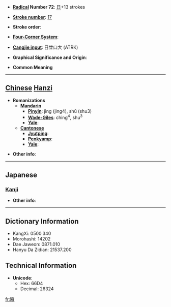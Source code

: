 * '''[[Wiktionary:Chinese radical index| Radical]] Number 72''': [[Wiktionary:Chinese radical index 日|日]]+13 strokes

* '''[[Wiktionary:Chinese total strokes index|Stroke number]]''': [[Wiktionary:Chinese total strokes index 17|17]]

* '''Stroke order''': 

* '''[[Wiktionary:Chinese four corner index|Four-Corner System]]''': 

* '''[[Wiktionary:Chinese Cangjie index|Cangjie input]]''': 日廿口大 (ATRK)

* '''Graphical Significance and Origin''': 

* '''Common Meaning'''

----

== [[Chinese]] [[Hanzi]] ==

* '''Romanizations'''
** '''[[Mandarin]]'''
*** '''[[Pinyin]]''': jìng (jing4), shǔ (shu3)
*** '''[[Wade-Giles]]''': ching<sup>4</sup>, shu<sup>3</sup>
*** '''[[Yale]]''': 
** '''[[Cantonese]]'''
*** '''[[Jyutping]]''':
*** '''[[Penkyamp]]''': 
*** '''[[Yale]]''': 

* '''Other info''': 

----

==Japanese==
===[[Kanji]]===
{{kanji|on readings=[[けい]] (kei), [[ぎょう]] (gyō)
|kun readings=[[あきらか]] (akiraka), [[かわく]] (kawaku)
}}

* '''Other info''':  

----

== Dictionary Information ==

* KangXi: 0500.340
* Morohashi: 14202
* Dae Jaweon: 0871.010
* Hanyu Da Zidian: 21537.200

== Technical Information ==

* '''Unicode''':
** Hex: 66D4
** Decimal: 26324

[[fr:曔]]
